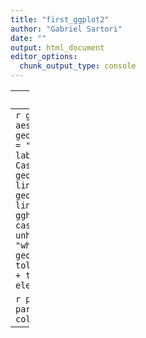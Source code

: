```yaml
---
title: "first_ggplot2"
author: "Gabriel Sartori"
date: ""
output: html_document
editor_options: 
  chunk_output_type: console
---
```


---
## Dados Imobiliários 

+ Valor de Locação

```r
moradia_quarto2  %>% 
  select(regional, bairro, quarto, apartamento, casa)
```

```r
media_moradia <- moradia_quarto2 %>% select(apartamento, casa) %>% apply(., 2, mean, na.rm = TRUE)
media_ap <- media_moradia[1] %>% as.vector()
media_casa <- media_moradia[2] %>% as.vector()
```


---
```r
ggplot(data = moradia_quarto2) +
  aes(x = apartamento) +
  aes(y = casa) +
  geom_point(colour = "purple") +
  labs(x = "Apartamento") + 
  labs(y = "Casa") +
  labs(title = "Relação Valor Locação Casa e Apartamento") + 
  geom_vline(xintercept = media_ap, linetype = "dashed") +
  geom_hline(yintercept = media_casa, linetype = "dashed") +
  gghighlight(apartamento > media_ap &  casa > media_casa, unhighlighted_params = list(colour = "white", fill = "white")) +
  geom_text_repel(aes(label = tolower(bairro)), colour = "darkred") +
  theme_bw() +
  theme(plot.title = element_text(hjust = 0.5))
```


`r paste(knitr::knit(text = partial_knit_chunks("first_ggplot2")), collapse = "\n")`

---